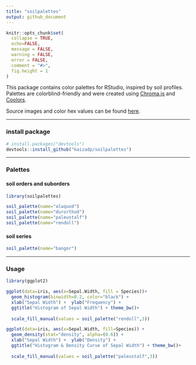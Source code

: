```yaml
---
title: "soilpalettes"
output: github_document
---
```


```r
knitr::opts_chunk$set(
  collapse = TRUE,
  echo=FALSE,
  message = FALSE,
  warning = FALSE,
  error = FALSE,
  comment = "#>",
  fig.height = 1
)
```

This package contains color palettes for RStudio, inspired by soil profiles.  
Palettes are colorblind-friendly and were created using [Chroma.js](https://gka.github.io/palettes/) and [Coolors](https://coolors.co).  

Source images and color hex values can be found [here](https://github.com/kaizadp/soilpalettes/blob/master/images.md). 

----

### install package

```r
# install.packages("devtools") 
devtools::install_github("kaizadp/soilpalettes")
```

----


### Palettes
#### soil orders and suborders
```r
library(soilpalettes)

soil_palette(name="alaquod")
soil_palette(name="durorthod")
soil_palette(name="paleustalf")
soil_palette(name="rendoll")

```

#### soil series
```r
soil_palette(name="bangor")
```

----

### Usage

```r
library(ggplot2)

ggplot(data=iris, aes(x=Sepal.Width, fill = Species))+
  geom_histogram(binwidth=0.2, color="black") + 
  xlab("Sepal Width") +  ylab("Frequency") + 
  ggtitle("Histogram of Sepal Width") + theme_bw()+
  
  scale_fill_manual(values = soil_palette("rendoll",3))
```

```r
ggplot(data=iris, aes(x=Sepal.Width, fill=Species)) + 
  geom_density(stat="density", alpha=(0.6)) +
  xlab("Sepal Width") +  ylab("Density") + 
  ggtitle("Histogram & Density Curve of Sepal Width") + theme_bw()+
  
  scale_fill_manual(values = soil_palette("paleustalf",3))

```

